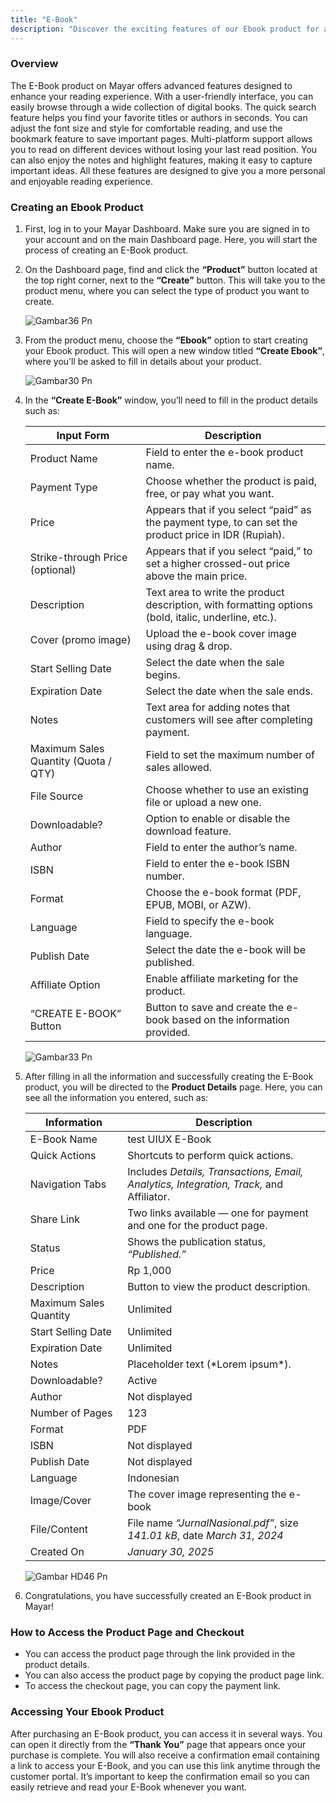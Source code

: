 ```yaml
---
title: "E-Book"
description: "Discover the exciting features of our Ebook product for a better reading experience!"
---
```


### Overview

The E-Book product on Mayar offers advanced features designed to enhance your reading experience. With a user-friendly interface, you can easily browse through a wide collection of digital books. The quick search feature helps you find your favorite titles or authors in seconds. You can adjust the font size and style for comfortable reading, and use the bookmark feature to save important pages. Multi-platform support allows you to read on different devices without losing your last read position. You can also enjoy the notes and highlight features, making it easy to capture important ideas. All these features are designed to give you a more personal and enjoyable reading experience.

### Creating an Ebook Product

1. First, log in to your Mayar Dashboard. Make sure you are signed in to your account and on the main Dashboard page. Here, you will start the process of creating an E-Book product.
2. On the Dashboard page, find and click the **“Product”** button located at the top right corner, next to the **“Create”** button. This will take you to the product menu, where you can select the type of product you want to create.

   ![Gambar36 Pn](/images/gambar36.png)
3. From the product menu, choose the **“Ebook”** option to start creating your Ebook product. This will open a new window titled **“Create Ebook”**, where you’ll be asked to fill in details about your product.

   ![Gambar30 Pn](/images/gambar30.png)
4. In the **“Create E-Book”** window, you’ll need to fill in the product details such as:

   | Input Form                           | Description                                                                                          |
   | ------------------------------------ | ---------------------------------------------------------------------------------------------------- |
   | Product Name                         | Field to enter the e-book product name.                                                              |
   | Payment Type                         | Choose whether the product is paid, free, or pay what you want.                                      |
   | Price                                | Appears that if you select “paid” as the payment type, to can set the product price in IDR (Rupiah). |
   | Strike-through Price (optional)      | Appears that if you select “paid,” to set a higher crossed-out price above the main price.           |
   | Description                          | Text area to write the product description, with formatting options (bold, italic, underline, etc.). |
   | Cover (promo image)                  | Upload the e-book cover image using drag & drop.                                                     |
   | Start Selling Date                   | Select the date when the sale begins.                                                                |
   | Expiration Date                      | Select the date when the sale ends.                                                                  |
   | Notes                                | Text area for adding notes that customers will see after completing payment.                         |
   | Maximum Sales Quantity (Quota / QTY) | Field to set the maximum number of sales allowed.                                                    |
   | File Source                          | Choose whether to use an existing file or upload a new one.                                          |
   | Downloadable?                        | Option to enable or disable the download feature.                                                    |
   | Author                               | Field to enter the author’s name.                                                                    |
   | ISBN                                 | Field to enter the e-book ISBN number.                                                               |
   | Format                               | Choose the e-book format (PDF, EPUB, MOBI, or AZW).                                                  |
   | Language                             | Field to specify the e-book language.                                                                |
   | Publish Date                         | Select the date the e-book will be published.                                                        |
   | Affiliate Option                     | Enable affiliate marketing for the product.                                                          |
   | “CREATE E-BOOK” Button               | Button to save and create the e-book based on the information provided.                              |

   ![Gambar33 Pn](/images/gambar33.png)
5. After filling in all the information and successfully creating the E-Book product, you will be directed to the **Product Details** page. Here, you can see all the information you entered, such as:

   | Information            | Description                                                                             |
   | ---------------------- | --------------------------------------------------------------------------------------- |
   | E-Book Name            | test UIUX E-Book                                                                        |
   | Quick Actions          | Shortcuts to perform quick actions.                                                     |
   | Navigation Tabs        | Includes _Details, Transactions, Email, Analytics, Integration, Track,_ and Affiliator. |
   | Share Link             | Two links available — one for payment and one for the product page.                     |
   | Status                 | Shows the publication status, _“Published.”_                                            |
   | Price                  | Rp 1,000                                                                                |
   | Description            | Button to view the product description.                                                 |
   | Maximum Sales Quantity | Unlimited                                                                               |
   | Start Selling Date     | Unlimited                                                                               |
   | Expiration Date        | Unlimited                                                                               |
   | Notes                  | Placeholder text (\*Lorem ipsum\*).                                                     |
   | Downloadable?          | Active                                                                                  |
   | Author                 | Not displayed                                                                           |
   | Number of Pages        | 123                                                                                     |
   | Format                 | PDF                                                                                     |
   | ISBN                   | Not displayed                                                                           |
   | Publish Date           | Not displayed                                                                           |
   | Language               | Indonesian                                                                              |
   | Image/Cover            | The cover image representing the e-book                                                 |
   | File/Content           | File name _“JurnalNasional.pdf”_, size _141.01 kB_, date _March 31, 2024_               |
   | Created On             | _January 30, 2025_                                                                      |

   ![Gambar HD46 Pn](/images/gambarHD46.png)
6. Congratulations, you have successfully created an E-Book product in Mayar\!

### How to Access the Product Page and Checkout

- You can access the product page through the link provided in the product details.
- You can also access the product page by copying the product page link.
- To access the checkout page, you can copy the payment link.

### Accessing Your Ebook Product

After purchasing an E-Book product, you can access it in several ways. You can open it directly from the **“Thank You”** page that appears once your purchase is complete. You will also receive a confirmation email containing a link to access your E-Book, and you can use this link anytime through the customer portal. It’s important to keep the confirmation email so you can easily retrieve and read your E-Book whenever you want.